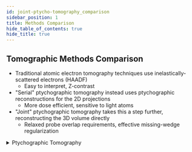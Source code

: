```yaml
---
id: joint-ptycho-tomography_comparison
sidebar_position: 1
title: Methods Comparison
hide_table_of_contents: true
hide_title: true
---
```




## Tomographic Methods Comparison

- Traditional atomic electron tomography techniques use inelastically-scattered electrons (HAADF)
  - Easy to interpret, Z-contrast
- "Serial" ptychographic tomography instead uses ptychographic reconstructions for the 2D projections
  - More dose efficient, sensitive to light atoms
- "Joint" ptychographic tomography takes this a step further, reconstructing the 3D volume directly
  - Relaxed probe overlap requirements, effective missing-wedge regularization

<details>

<summary> Ptychographic Tomography </summary>

<Tabs>
  <TabItem value="serial-ptycho-tomo" label="Serial Ptychographic Tomography" default>
    <figure>
      <img src={SerialPtychoTomoSchematic} alt="Serial ptychographic tomography" width="80%" height="auto"/>
      <figcaption>P Pelz et al., arXiv:2206.08958 (2022)</figcaption>
    </figure>
  </TabItem>
  <TabItem value="joint-ptycho-tomo" label="Joint Ptychographic Tomography">
    <figure>
      <img src={JointPtychoTomoSchematic} alt="Joint ptychographic tomography" width="100%" height="auto"/>
      <figcaption>J Lee et al., Phys. Rev. Applied 19, 054062 (2023)</figcaption>
    </figure>
  </TabItem>
  <TabItem value="overlap-tomo-comparison" label="Serial vs Joint Comparison">
    <figure>
      <OverlapTomoComparison width="100%" height="auto"/>
      <figcaption>G. Varnavides, S. Ribet et al,  arXiv:2309.05250 (2023)</figcaption>
    </figure>
  </TabItem>
</Tabs>

</details>
